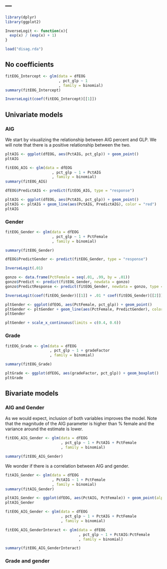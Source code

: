 ---
---

```r
library(dplyr)
library(ggplot2)
```

```r
InverseLogit <- function(x){
  exp(x) / (exp(x) + 1)
}
```


```r
load("disag.rda")
```

## No coefficients

```r
fitEOG_Intercept <- glm(data = dfEOG
                        , pct_glp ~ 1
                        , family = binomial)
summary(fitEOG_Intercept)

InverseLogit(coef(fitEOG_Intercept)[[1]])
```

## Univariate models

### AIG

We start by visualizing the relationship between AIG percent and GLP. We will note that there is a positive relationship between the two.

```r
pltAIG <- ggplot(dfEOG, aes(PctAIG, pct_glp)) + geom_point()
pltAIG
```

```r
fitEOG_AIG <- glm(data = dfEOG
                     , pct_glp ~ 1 + PctAIG
                     , family = binomial)
summary(fitEOG_AIG)

dfEOG$PredictAIG <- predict(fitEOG_AIG, type = "response")

pltAIG <- ggplot(dfEOG, aes(PctAIG, pct_glp)) + geom_point()
pltAIG <- pltAIG + geom_line(aes(PctAIG, PredictAIG), color = "red")
pltAIG
```

### Gender

```r
fitEOG_Gender <- glm(data = dfEOG
                     , pct_glp ~ 1 + PctFemale
                     , family = binomial)

summary(fitEOG_Gender)

dfEOG$PredictGender <- predict(fitEOG_Gender, type = "response")

InverseLogit(.01)

gonzo <- data.frame(PctFemale = seq(.01, .99, by = .01))
gonzo$Predict <- predict(fitEOG_Gender, newdata = gonzo)
gonzo$PredictResponse <- predict(fitEOG_Gender, newdata = gonzo, type = "response")

InverseLogit(coef(fitEOG_Gender)[[1]] + .01 * coef(fitEOG_Gender)[[2]])
```

```r
pltGender <- ggplot(dfEOG, aes(PctFemale, pct_glp)) + geom_point()
pltGender <- pltGender + geom_line(aes(PctFemale, PredictGender), color = "red")
pltGender

pltGender + scale_x_continuous(limits = c(0.4, 0.6))
```

### Grade

```r
fitEOG_Grade <- glm(data = dfEOG
                    , pct_glp ~ 1 + gradeFactor
                    , family = binomial)

summary(fitEOG_Grade)

pltGrade <- ggplot(dfEOG, aes(gradeFactor, pct_glp)) + geom_boxplot()
pltGrade
```

## Bivariate models

### AIG and Gender

As we would expect, inclusion of both variables improves the model. Note that the magnitude of the AIG parameter is higher than % female and the variance around the estimate is lower.

```r
fitEOG_AIG_Gender <- glm(data = dfEOG
                         , pct_glp ~ 1 + PctAIG + PctFemale
                         , family = binomial)

summary(fitEOG_AIG_Gender)
```

We wonder if there is a correlation between AIG and gender.

```r
fitAIG_Gender <- glm(data = dfEOG
                     , PctAIG ~ 1 + PctFemale
                     , family = binomial)
summary(fitAIG_Gender)

pltAIG_Gender <- ggplot(dfEOG, aes(PctAIG, PctFemale)) + geom_point(alpha = 0.02)
pltAIG_Gender
```

```r
fitEOG_AIG_Gender <- glm(data = dfEOG
                         , pct_glp ~ 1 + PctAIG + PctFemale
                         , family = binomial)

```



```r
fitEOG_AIG_GenderInteract <- glm(data = dfEOG
                                 , pct_glp ~ 1 + PctAIG:PctFemale
                                 , family = binomial)

summary(fitEOG_AIG_GenderInteract)
```

### Grade and gender